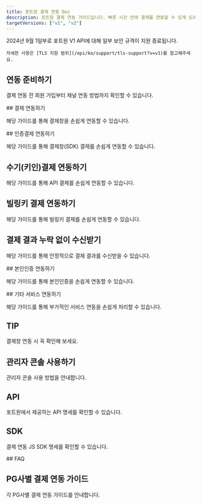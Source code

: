 ```yaml
---
title: 포트원 결제 연동 Doc
description: 포트원 결제 연동 가이드입니다. 빠른 시간 안에 결제를 연동할 수 있게 도와드립니다.
targetVersions: ["v1", "v2"]
---
```



<EasyGuideLink />

<VersionGate v="v1">
  <Hint style="danger">
    2024년 9월 1일부로 포트원 V1 API에 대해 일부 보안 규격이 지원 종료됩니다.

    자세한 사항은 [TLS 지원 범위](/opi/ko/support/tls-support?v=v1)를 참고해주세요.
  </Hint>
</VersionGate>

## 연동 준비하기

결제 연동 전 회원 가입부터 채널 연동 방법까지 확인할 수 있습니다.

<ContentRef slug="/ko/integration/ready/readme" />

<VersionGate v="v1">
  ## 결제 연동하기

  해당 가이드를 통해 결제창을 손쉽게 연동할 수 있습니다.

  <ContentRef slug="/ko/integration/start/v1/auth" />

  <ContentRef slug="/ko/integration/start/v1/non-auth" />

  <ContentRef slug="/ko/integration/cancel/v1/basic" />
</VersionGate>

<VersionGate v="v2">
  ## 인증결제 연동하기

  해당 가이드를 통해 결제창(SDK) 결제를 손쉽게 연동할 수 있습니다.

  <ContentRef slug="/ko/integration/start/v2/checkout" />

  ## 수기(키인)결제 연동하기

  해당 가이드를 통해 API 결제를 손쉽게 연동할 수 있습니다.

  <ContentRef slug="/ko/integration/start/v2/keyin" />

  ## 빌링키 결제 연동하기

  해당 가이드를 통해 빌링키 결제를 손쉽게 연동할 수 있습니다.

  <ContentRef slug="/ko/integration/start/v2/billing/readme" />
</VersionGate>

## 결제 결과 누락 없이 수신받기

해당 가이드를 통해 안정적으로 결제 결과를 수신받을 수 있습니다.

<VersionGate v="v1">
  <ContentRef slug="/ko/integration/webhook/readme-v1" />
</VersionGate>

<VersionGate v="v2">
  <ContentRef slug="/ko/integration/webhook/readme-v2" />
</VersionGate>

<VersionGate v="v2">
  ## 본인인증 연동하기

  해당 가이드를 통해 본인인증을 손쉽게 연동할 수 있습니다.

  <ContentRef slug="/ko/extra/identity-verification/readme-v2" />
</VersionGate>

<VersionGate v="v1">
  ## 기타 서비스 연동하기

  해당 가이드를 통해 부가적인 서비스 연동을 손쉽게 처리할 수 있습니다.

  <ContentRef slug="/ko/extra/identity-verification/v1/readme" />

  <ContentRef slug="/ko/extra/link-pay/readme-v1" />

  ## TIP

  결제창 연동 시 꼭 확인해 보세요.

  <ContentRef slug="/ko/support/tax" />

  <ContentRef slug="/ko/integration/checklist/readme-v1" />

  <ContentRef slug="/ko/extra/confirm-process/readme-v1" />

  <ContentRef slug="/ko/support/flow" />

  <ContentRef slug="/ko/support/agency-and-tier" />

  <ContentRef slug="/ko/support/code-info/pg" />

  <ContentRef slug="/ko/support/code-info/pg-1" />
</VersionGate>

## 관리자 콘솔 사용하기

관리자 콘솔 사용 방법을 안내합니다.

<ContentRef slug="/ko/console/pg" />

## API

포트원에서 제공하는 API 명세를 확인할 수 있습니다.

<VersionGate v="v1">
  <ContentRef slug="/api/rest-v1" />
</VersionGate>

<VersionGate v="v2">
  <ContentRef slug="/api/rest-v2" />
</VersionGate>

## SDK

결제 연동 JS SDK 명세를 확인할 수 있습니다.

<VersionGate v="v1">
  <ContentRef slug="/ko/integration/sdk/javascript-sdk/readme" />
</VersionGate>

<VersionGate v="v2">
  <ContentRef slug="/ko/integration/v2-sdk/readme" />
</VersionGate>

<VersionGate v="v1">
  ## FAQ

  <ContentRef slug="/ko/support/faq/undefined" />
</VersionGate>

## PG사별 결제 연동 가이드

각 PG사별 결제 연동 가이드를 안내합니다.

<VersionGate v="v1">
  <ContentRef slug="/ko/integration/pg/v1/readme" />
</VersionGate>

<VersionGate v="v2">
  <ContentRef slug="/ko/integration/pg/v2/readme" />
</VersionGate>
